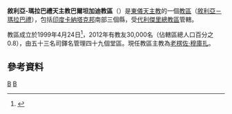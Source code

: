 {{Infobox Roman Catholic diocese
|Roman Catholic Diocese of = 敘利亞-瑪拉巴禮天主教<br>巴爾坦加迪教區
|Latin name of diocese = Eparchia Belthangadiensis
|image = 
|caption = 
|location = [[印度|印度]]
|territory = [[卡納塔克邦|卡納塔克邦]]西南部
|population = 30,000
|rite = [[敘利亞－瑪拉巴禮教會|敘利亞－瑪拉巴禮]]
|patron = 
|province = 代利傑里
|established = 1999年
|cathedral = 聖老楞佐主教座堂
|co-cathedral =
|leadership =主教
|website = 
|pope = 
|metropolitan = 
|ordinary = 老楞佐·穆庫扎
|coadjutor archbishop =
|coadjutor bishop =
|auxiliary =
|emeritus =
}}

'''敘利亞-瑪拉巴禮天主教巴爾坦加迪教區'''（{{lang-la|Eparchia Belthangadiensis}}）是[[東儀天主教|東儀天主教]]的一個[[教區|教區]]（[[敘利亞－瑪拉巴禮教會|敘利亞－瑪拉巴禮]]），包括[[印度|印度]][[卡納塔克邦|卡納塔克邦]]南部三個縣，受[[敘利亞-瑪拉巴禮天主教代利傑里總教區|代利傑里總教區]]管轄。

教區成立於1999年4月24日<ref>{{Cite web |url=http://www.vatican.va/holy_father/john_paul_ii/apost_constitutions/documents/hf_jp-ii_apc_19990424_cum-ampla_lt.html |title=成立教區的宗座憲令 |accessdate=2013-12-14 |archive-date=2013-12-14 |archive-url=https://web.archive.org/web/20131214173102/http://www.vatican.va/holy_father/john_paul_ii/apost_constitutions/documents/hf_jp-ii_apc_19990424_cum-ampla_lt.html |dead-url=no }}</ref>，2012年有教友30,000名（佔轄區總人口百分之0.8），由五十三名司鐸名管理四十九個堂區。現任教區主教為[[老楞佐·穆庫扎|老楞佐·穆庫扎]]。

==參考資料==
{{reflist}}
{{敘利亞-瑪拉巴禮天主教教區}}
[[Category:印度天主教教區|B]]
[[Category:敘利亞-瑪拉巴禮天主教教區|B]]